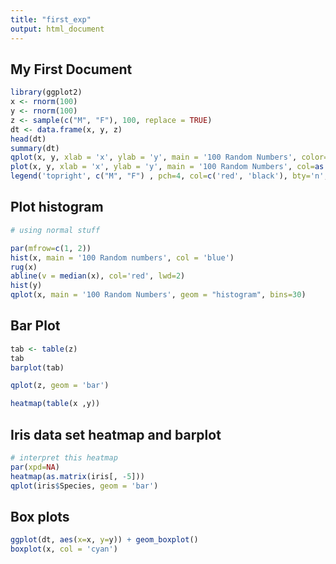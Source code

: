```yaml
---
title: "first_exp"
output: html_document
---
```


## My First Document
```r
library(ggplot2)
x <- rnorm(100)
y <- rnorm(100)
z <- sample(c("M", "F"), 100, replace = TRUE)
dt <- data.frame(x, y, z)
head(dt)
summary(dt)
qplot(x, y, xlab = 'x', ylab = 'y', main = '100 Random Numbers', color=as.factor(z))
plot(x, y, xlab = 'x', ylab = 'y', main = '100 Random Numbers', col=as.factor(z), pch=4)
legend('topright', c("M", "F") , pch=4, col=c('red', 'black'), bty='n', cex=.75)
```

## Plot histogram
```r
# using normal stuff

par(mfrow=c(1, 2))
hist(x, main = '100 Random numbers', col = 'blue')
rug(x)
abline(v = median(x), col='red', lwd=2)
hist(y)
qplot(x, main = '100 Random Numbers', geom = "histogram", bins=30)
```

## Bar Plot
```r
tab <- table(z)
tab
barplot(tab)

qplot(z, geom = 'bar')

heatmap(table(x ,y))
```

## Iris data set heatmap and barplot
```r
# interpret this heatmap
par(xpd=NA)
heatmap(as.matrix(iris[, -5]))
qplot(iris$Species, geom = 'bar')
```

## Box plots

```r
ggplot(dt, aes(x=x, y=y)) + geom_boxplot()
boxplot(x, col = 'cyan')
```